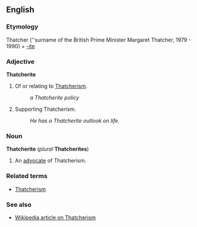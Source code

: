 ==English==
===Etymology===
Thatcher (''surname of the British Prime Minister Margaret Thatcher, 1979 - 1990) + [[-ite]]

===Adjective===
'''Thatcherite'''

#Of or relating to [[Thatcherism]].
#:''a Thatcherite policy''
#Supporting Thatcherism.
#:''He has a Thatcherite outlook on life.''

===Noun===
'''Thatcherite''' (''plural'' '''Thatcherites''')

#An [[advocate]] of Thatcherism.

===Related terms===
*[[Thatcherism]]

===See also===
*[[en:Thatcherism|Wikipedia article on Thatcherism]]